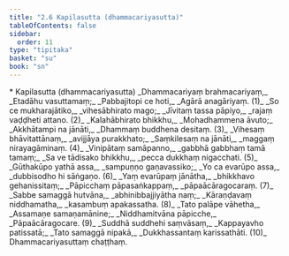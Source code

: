 ```yaml
---
title: "2.6 Kapilasutta (dhammacariyasutta)"
tableOfContents: false
sidebar:
  order: 11
type: "tipitaka"
basket: "su"
book: "sn"
---
```



<DynamicBreadcrumb />

<Paragraph type="center" book="sn">
* Kapilasutta (dhammacariyasutta)
</Paragraph>

<Division number="277" book="sn">

<Paragraph number="323" type="verses" book="sn">
_Dhammacariyaṃ brahmacariyaṃ,_  
_Etadāhu vasuttamaṃ;_  
_Pabbajitopi ce hoti,_  
_Agārā anagāriyaṃ. (1)_  

</Paragraph>

</Division>
<Division number="278" book="sn">

<Paragraph number="324" type="verses" book="sn">
_So ce mukharajātiko,_  
_vihesābhirato mago;_  
_Jīvitaṃ tassa pāpiyo,_  
_rajaṃ vaḍḍheti attano. (2)_  

</Paragraph>

</Division>
<Division number="279" book="sn">

<Paragraph number="325" type="verses" book="sn">
_Kalahābhirato bhikkhu,_  
_Mohadhammena āvuto;_  
_Akkhātampi na jānāti,_  
_Dhammaṃ buddhena desitaṃ. (3)_  

</Paragraph>

</Division>
<Division number="280" book="sn">

<Paragraph number="326" type="verses" book="sn">
_Vihesaṃ bhāvitattānaṃ,_  
_avijjāya purakkhato;_  
_Saṃkilesaṃ na jānāti,_  
_maggaṃ nirayagāminaṃ. (4)_  

</Paragraph>

</Division>
<Division number="281" book="sn">

<Paragraph number="327" type="verses" book="sn">
_Vinipātaṃ samāpanno,_  
_gabbhā gabbhaṃ tamā tamaṃ;_  
_Sa ve tādisako bhikkhu,_  
_pecca dukkhaṃ nigacchati. (5)_  

</Paragraph>

</Division>
<Division number="282" book="sn">

<Paragraph number="328" type="verses" book="sn">
_Gūthakūpo yathā assa,_  
_sampuṇṇo gaṇavassiko;_  
_Yo ca evarūpo assa,_  
_dubbisodho hi sāṅgaṇo. (6)_  

</Paragraph>

</Division>
<Division number="283" book="sn">

<Paragraph number="329" type="verses" book="sn">
_Yaṃ evarūpaṃ jānātha,_  
_bhikkhavo gehanissitaṃ;_  
_Pāpicchaṃ pāpasaṅkappaṃ,_  
_pāpaācāragocaraṃ. (7)_  

</Paragraph>

</Division>
<Division number="284" book="sn">

<Paragraph number="330" type="verses" book="sn">
_Sabbe samaggā hutvāna,_  
_abhinibbajjiyātha naṃ;_  
_Kāraṇḍavaṃ niddhamatha,_  
_kasambuṃ apakassatha. (8)_  

</Paragraph>

</Division>
<Division number="285" book="sn">

<Paragraph number="331" type="verses" book="sn">
_Tato palāpe vāhetha,_  
_Assamaṇe samaṇamānine;_  
_Niddhamitvāna pāpicche,_  
_Pāpaācāragocare. (9)_  

</Paragraph>

</Division>
<Division number="286" book="sn">

<Paragraph number="332" type="verses" book="sn">
_Suddhā suddhehi saṃvāsaṃ,_  
_Kappayavho patissatā;_  
_Tato samaggā nipakā,_  
_Dukkhassantaṃ karissathāti. (10)_  


</Paragraph>
</Division>

<Paragraph number="333" type="center" book="sn">
Dhammacariyasuttaṃ chaṭṭhaṃ.
</Paragraph>